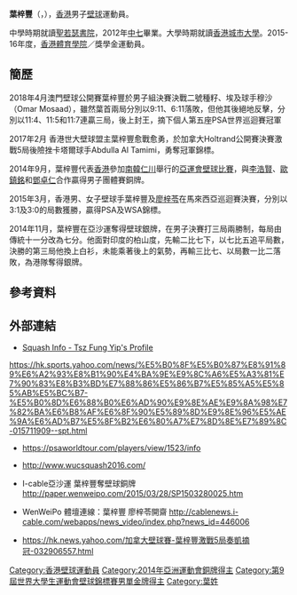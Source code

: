 {{citation style|time=2017-11-14}}
{{Infobox 壁球選手
| 姓名 = 
| 外號 = 
| 地區 = {{HKG}}
| 居住地 = {{HKG}}
| 出生日期 = {{Birth date and age|1993|9|19}}<ref name="仁川亞運">{{cite web|title=Profile - Yip Tsz Fung|url=https://www.incheon2014ag.org/Sports/Biographies/Athletes_Profile/?ParticCode=5118235&lang=en|publisher=2014年仁川亞運會官方網站}}{{dead link|date=2018年4月 |bot=InternetArchiveBot |fix-attempted=yes }}{{en}}</ref>
| 出生地點 ={{HKG-1959}}
| 逝世日期 = 
| 逝世地點 = 
| 身高 ={{height|m=1.73}}<ref name="仁川亞運"/>
| 體重 ={{weight|kg=70}} <ref name="仁川亞運"/>
| 就讀大學 = City University of Hong Kong
| 轉打職業 =2013年
| 退休 =
| 持拍 = 右手<ref name="仁川亞運"/>
| 教練 = [[Faheem_Khan|Faheem Khan]]<br/>[[蔡玉坤|蔡玉坤]]
| 裝備 = Prince
| 官方網站 = 
| 比賽資料 = 男子單打 
| 最高世界排名 = 38
| 最高世界排名日期  = 2021年7月
| 現今世界排名 = 38
| 現今世界排名日期  = 2021年7月
| medaltemplates=
{{MedalSport|男子[[壁球|壁球]]}}
{{MedalCountry | {{HKG}} }}
{{MedalCompetition | [[亞洲運動會|亞洲運動會]]}}
{{MedalBronze | [[2014年亞洲運動會|2014年 仁川]] | [[2014年亞洲運動會壁球比賽|男子團體]] }}
{{MedalSilver | [[2018年亞洲運動會|2018年 雅加達]] | [[2018年亞洲運動會壁球比賽|男子團體]] }}
| updated = 2016年11月17日
| show-medals    = yes
}}
'''葉梓豐'''（{{lang|en|'''Yip Tsz Fung'''}}，{{bd|1993年|9月19日|catIdx=Y葉}}），[[香港|香港]]男子[[壁球|壁球]]運動員。

中學時期就讀[[聖若瑟書院|聖若瑟書院]]，2012年[[預科|中七]]畢業。大學時期就讀[[香港城市大學|香港城市大學]]。2015-16年度，[[香港體育學院|香港體育學院]]／獎學金運動員。

==簡歷==
2018年4月澳門壁球公開賽葉梓豐於男子組決賽決戰二號種籽、埃及球手穆沙（Omar Mosaad），雖然葉首兩局分別以9:11、6:11落敗，但他其後絕地反擊，分別以11:4、11:5和11:7連贏三局，後上封王，摘下個人第五座PSA世界巡迴賽冠軍

2017年2月 香港世大壁球盟主葉梓豐愈戰愈勇，於加拿大Holtrand公開賽決賽激戰5局後險挫卡塔爾球手Abdulla Al Tamimi，勇奪冠軍錦標。

2014年9月，葉梓豐代表[[2014年亞洲運動會中國香港代表團|香港]]參加[[南韓|南韓]][[仁川|仁川]]舉行的[[2014年亞洲運動會|亞運會]][[2014年亞洲運動會壁球比賽|壁球比賽]]，與[[李浩賢_(壁球運動員)|李浩賢]]、[[歐鎮銘|歐鎮銘]]和[[鄧卓仁|鄧卓仁]]合作贏得男子團體賽銅牌。

2015年3月，香港男、女子壁球手葉梓豐及[[廖梓苓|廖梓苓]]在馬來西亞巡迴賽決賽，分別以3:1及3:0的局數獲勝，贏得PSA及WSA錦標。

2014年11月，葉梓豐在亞沙運奪得壁球銀牌，在男子決賽打三局兩勝制，每局由傳統十一分改為七分。他面對印度的柏山度，先輸二比七下，以七比五追平局數，決勝的第三局他換上白衫，未能乘著後上的氣勢，再輸三比七、以局數一比二落敗，為港隊奪得銀牌。

==參考資料==
{{Reflist}}

==外部連結==
*[http://www.squashinfo.com/players/5093-tsz-fung-yip Squash Info - Tsz Fung Yip's Profile]{{en}}
https://hk.sports.yahoo.com/news/%E5%B0%8F%E5%B0%87%E8%91%89%E6%A2%93%E8%B1%90%E4%BA%9E%E9%8C%A6%E5%A3%81%E7%90%83%E8%B3%BD%E7%88%86%E5%86%B7%E5%85%A5%E5%85%AB%E5%BC%B7-%E5%B0%8D%E6%88%B0%E6%AD%90%E9%8E%AE%E9%8A%98%E7%82%BA%E6%B8%AF%E6%8F%90%E5%89%8D%E9%8E%96%E5%AE%9A%E6%AD%B7%E5%8F%B2%E6%80%A7%E7%8D%8E%E7%89%8C-015711909--spt.html

* https://psaworldtour.com/players/view/1523/info

* http://www.wucsquash2016.com/

* I-cable亞沙運 葉梓豐奪壁球銅牌 http://paper.wenweipo.com/2015/03/28/SP1503280025.htm

* WenWeiPo 體壇連線：葉梓豐 廖梓苓開齋 http://cablenews.i-cable.com/webapps/news_video/index.php?news_id=446006

* https://hk.news.yahoo.com/加拿大壁球賽-葉梓豐激戰5局奏凱摘冠-032906557.html

{{DEFAULTSORT:Yip Tsz Fung}}
[[Category:香港壁球運動員|Category:香港壁球運動員]]
[[Category:2014年亞洲運動會銅牌得主|Category:2014年亞洲運動會銅牌得主]]
[[Category:第9屆世界大學生運動會壁球錦標賽男單金牌得主|Category:第9屆世界大學生運動會壁球錦標賽男單金牌得主]]
[[Category:葉姓|Category:葉姓]]